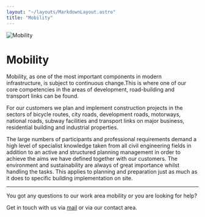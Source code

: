 ```yaml
---
layout: "~/layouts/MarkdownLayout.astro"
title: "Mobility"
---
```



![Mobility](../mobilitaet/banner.jpg)

# Mobility

Mobility, as one of the
most important components in modern infrastructure, is subject to
continuous change.This is where one of our core competencies in the
areas of development, road-building and transport links can be found.

For our customers we plan and implement construction projects in the sectors of bicycle routes,
city roads, development roads, motorways, national roads, subway
facilities and transport links on major business, residential building
and industrial properties.

The large numbers of
participants and professional requirements demand a high level of
specialist knowledge taken from all civil engineering fields in addition
to an active and structured planning management in order to achieve the
aims we have defined together with our customers. The environment and
sustainability are always of great importance whilst handling the tasks.
This applies to planning and preparation just as much as it does to
specific building implementation on site.

<ProjectSlider path="en/mobility" />

---

You got any questions to our work area mobility or you are looking for help?

Get in touch with us via [mail](mailto:info@lehne-ing.de) or via our contact area.
